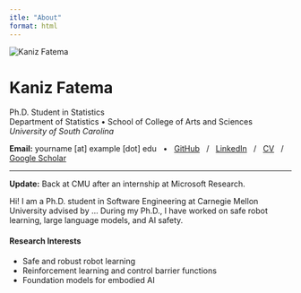 ```yaml
---
itle: "About"
format: html
---
```


<div class="container">
<div class="row align-items-start mb-4">
<div class="col-md-3 text-center">
<!-- Profile photo -->
<img src="images/kaniz_profile.jpg" alt="Kaniz Fatema" class="profile-photo img-fluid">
</div>

<div class="col-md-9">
<h1><strong>Kaniz</strong> Fatema</h1>

<p class="lead">
Ph.D. Student in Statistics<br>
Department of Statistics • School of College of Arts and Sciences<br>
<em>University of South Carolina</em>
</p>

<p>
  <strong>Email:</strong> yourname [at] example [dot] edu &nbsp; • &nbsp;
  <a href="https://github.com/Kaniz461/kfatemaa" target="_blank">GitHub</a> &nbsp; / &nbsp;
  <a href="https://www.linkedin.com/in/kaniz-fatema-229186228/" target="_blank">LinkedIn</a> &nbsp; / &nbsp;
  <a href="#" target="_blank">CV</a> &nbsp; / &nbsp;
  <a href="#" target="_blank">Google Scholar</a>
</p>
</div>
</div>

<hr>

<div class="row">
<div class="col-12">
<p><strong>Update:</strong> Back at CMU after an internship at Microsoft Research.</p>

<p>
Hi! I am a Ph.D. student in Software Engineering at Carnegie Mellon University advised by ...
During my Ph.D., I have worked on safe robot learning, large language models, and AI safety.
</p>

<h4>Research Interests</h4>
<ul>
<li>Safe and robust robot learning</li>
<li>Reinforcement learning and control barrier functions</li>
<li>Foundation models for embodied AI</li>
</ul>
</div>
</div>
</div>
